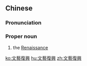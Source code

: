 {{also|文艺复兴}}
==Chinese==
{{zh-forms|s=文艺复兴|type=22}}

===Pronunciation===
{{zh-pron
|m=Wényì Fùxīng
|c=man4 ngai6 fuk6 hing1
|mn=Bûn-gē Ho̍k-heng
|cat=pn
}}

===Proper noun===
{{zh-proper noun}}

# the [[Renaissance]]

[[ko:文藝復興]]
[[hu:文藝復興]]
[[zh:文藝復興]]